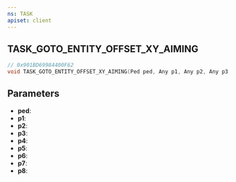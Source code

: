 ```yaml
---
ns: TASK
apiset: client
---
```

## TASK_GOTO_ENTITY_OFFSET_XY_AIMING

```c
// 0x901BD69984400F62
void TASK_GOTO_ENTITY_OFFSET_XY_AIMING(Ped ped, Any p1, Any p2, Any p3, Any p4, Any p5, Any p6, Any p7, Any p8);
```


## Parameters
* **ped**:
* **p1**:
* **p2**:
* **p3**:
* **p4**:
* **p5**:
* **p6**:
* **p7**:
* **p8**: